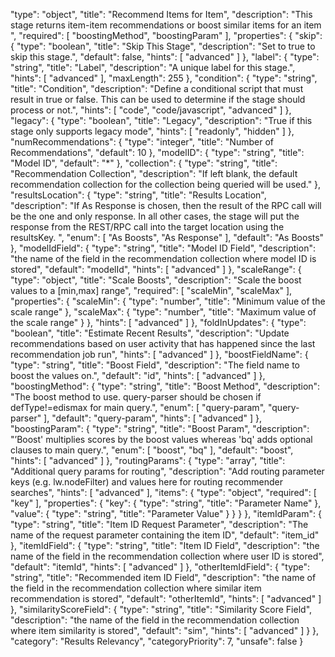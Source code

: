   "type": "object",
  "title": "Recommend Items for Item",
  "description": "This stage returns item-item recommendations or boost similar items for an item ",
  "required": [
    "boostingMethod",
    "boostingParam"
  ],
  "properties": {
    "skip": {
      "type": "boolean",
      "title": "Skip This Stage",
      "description": "Set to true to skip this stage.",
      "default": false,
      "hints": [
        "advanced"
      ]
    },
    "label": {
      "type": "string",
      "title": "Label",
      "description": "A unique label for this stage.",
      "hints": [
        "advanced"
      ],
      "maxLength": 255
    },
    "condition": {
      "type": "string",
      "title": "Condition",
      "description": "Define a conditional script that must result in true or false. This can be used to determine if the stage should process or not.",
      "hints": [
        "code",
        "code/javascript",
        "advanced"
      ]
    },
    "legacy": {
      "type": "boolean",
      "title": "Legacy",
      "description": "True if this stage only supports legacy mode",
      "hints": [
        "readonly",
        "hidden"
      ]
    },
    "numRecommendations": {
      "type": "integer",
      "title": "Number of Recommendations",
      "default": 10
    },
    "modelID": {
      "type": "string",
      "title": "Model ID",
      "default": "*"
    },
    "collection": {
      "type": "string",
      "title": "Recommendation Collection",
      "description": "If left blank, the default recommendation collection for the collection being queried will be used."
    },
    "resultsLocation": {
      "type": "string",
      "title": "Results Location",
      "description": "If As Response is chosen, then the result of the RPC call will be the one and only response.  In all other cases, the stage will put the response from the REST/RPC call into the target location using the resultsKey. ",
      "enum": [
        "As Boosts",
        "As Response"
      ],
      "default": "As Boosts"
    },
    "modelIdField": {
      "type": "string",
      "title": "Model ID Field",
      "description": "the name of the field in the recommendation collection where model ID is stored",
      "default": "modelId",
      "hints": [
        "advanced"
      ]
    },
    "scaleRange": {
      "type": "object",
      "title": "Scale Boosts",
      "description": "Scale the boost values to a [min,max] range",
      "required": [
        "scaleMin",
        "scaleMax"
      ],
      "properties": {
        "scaleMin": {
          "type": "number",
          "title": "Minimum value of the scale range"
        },
        "scaleMax": {
          "type": "number",
          "title": "Maximum value of the scale range"
        }
      },
      "hints": [
        "advanced"
      ]
    },
    "foldInUpdates": {
      "type": "boolean",
      "title": "Estimate Recent Results",
      "description": "Update recommendations based on user activity that has happened since the last recommendation job run",
      "hints": [
        "advanced"
      ]
    },
    "boostFieldName": {
      "type": "string",
      "title": "Boost Field",
      "description": "The field name to boost the values on.",
      "default": "id",
      "hints": [
        "advanced"
      ]
    },
    "boostingMethod": {
      "type": "string",
      "title": "Boost Method",
      "description": "The boost method to use. query-parser should be chosen if defType!=edismax for main query.",
      "enum": [
        "query-param",
        "query-parser"
      ],
      "default": "query-param",
      "hints": [
        "advanced"
      ]
    },
    "boostingParam": {
      "type": "string",
      "title": "Boost Param",
      "description": "’Boost' multiplies scores by the boost values whereas 'bq' adds optional clauses to main query.",
      "enum": [
        "boost",
        "bq"
      ],
      "default": "boost",
      "hints": [
        "advanced"
      ]
    },
    "routingParams": {
      "type": "array",
      "title": "Additional query params for routing",
      "description": "Add routing parameter keys (e.g. lw.nodeFilter) and values here for routing recommender searches",
      "hints": [
        "advanced"
      ],
      "items": {
        "type": "object",
        "required": [
          "key"
        ],
        "properties": {
          "key": {
            "type": "string",
            "title": "Parameter Name"
          },
          "value": {
            "type": "string",
            "title": "Parameter Value"
          }
        }
      }
    },
    "itemIdParam": {
      "type": "string",
      "title": "Item ID Request Parameter",
      "description": "The name of the request parameter containing the item ID",
      "default": "item_id"
    },
    "itemIdField": {
      "type": "string",
      "title": "Item ID Field",
      "description": "the name of the field in the recommendation collection where user ID is stored",
      "default": "itemId",
      "hints": [
        "advanced"
      ]
    },
    "otherItemIdField": {
      "type": "string",
      "title": "Recommended item ID Field",
      "description": "the name of the field in the recommendation collection where similar item recommendation is stored",
      "default": "otherItemId",
      "hints": [
        "advanced"
      ]
    },
    "similarityScoreField": {
      "type": "string",
      "title": "Similarity Score Field",
      "description": "the name of the field in the recommendation collection where item similarity is stored",
      "default": "sim",
      "hints": [
        "advanced"
      ]
    }
  },
  "category": "Results Relevancy",
  "categoryPriority": 7,
  "unsafe": false
}
